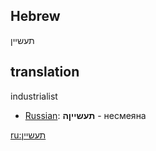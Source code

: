 ==Hebrew==
תעשיין

==translation==
industrialist


*[[Russian]]: '''תעשייןה''' - несмеяна

[[ru:תעשיין]]